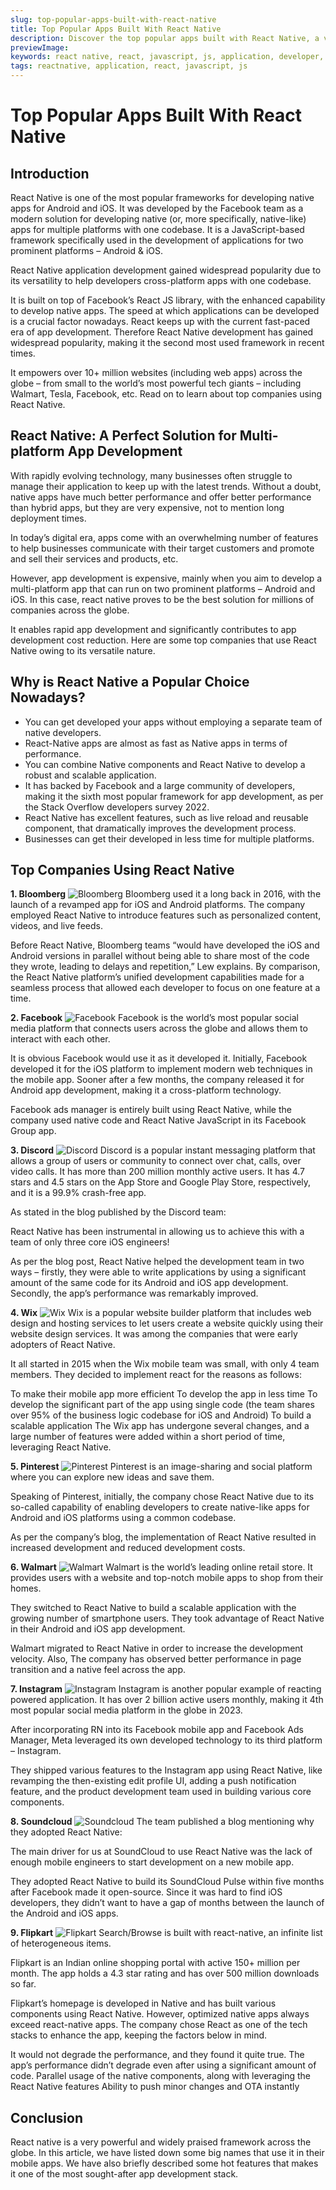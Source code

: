 ```yaml
---
slug: top-popular-apps-built-with-react-native
title: Top Popular Apps Built With React Native
description: Discover the top popular apps built with React Native, a versatile framework for developing native-like apps for Android and iOS. Explore how companies like Bloomberg, Facebook, Discord, Wix, Pinterest, Walmart, Instagram, Soundcloud, and Flipkart have leveraged React Native to create powerful and scalable mobile applications. Learn why React Native is a popular choice, offering fast performance, reusable components, and a large community of developers. Find out how React Native can help businesses reduce app development costs and streamline the process for multi-platform apps.
previewImage: 
keywords: react native, react, javascript, js, application, developer, popular react native apps
tags: reactnative, application, react, javascript, js
---
```


# Top Popular Apps Built With React Native

## Introduction

React Native is one of the most popular frameworks for developing native apps for Android and iOS. It was developed by the Facebook team as a modern solution for developing native (or, more specifically, native-like) apps for multiple platforms with one codebase. It is a JavaScript-based framework specifically used in the development of applications for two prominent platforms – Android & iOS.

React Native application development gained widespread popularity due to its versatility to help developers cross-platform apps with one codebase.

It is built on top of Facebook’s React JS library, with the enhanced capability to develop native apps. The speed at which applications can be developed is a crucial factor nowadays. React keeps up with the current fast-paced era of app development. Therefore React Native development has gained widespread popularity, making it the second most used framework in recent times.

It empowers over 10+ million websites (including web apps) across the globe – from small to the world’s most powerful tech giants – including Walmart, Tesla, Facebook, etc. Read on to learn about top companies using React Native.

## React Native: A Perfect Solution for Multi-platform App Development

With rapidly evolving technology, many businesses often struggle to manage their application to keep up with the latest trends. Without a doubt, native apps have much better performance and offer better performance than hybrid apps, but they are very expensive, not to mention long deployment times.

In today’s digital era, apps come with an overwhelming number of features to help businesses communicate with their target customers and promote and sell their services and products, etc.

However, app development is expensive, mainly when you aim to develop a multi-platform app that can run on two prominent platforms – Android and iOS. In this case, react native proves to be the best solution for millions of companies across the globe.

It enables rapid app development and significantly contributes to app development cost reduction. Here are some top companies that use React Native owing to its versatile nature.

## Why is React Native a Popular Choice Nowadays?

- You can get developed your apps without employing a separate team of native developers.
- React-Native apps are almost as fast as Native apps in terms of performance.
- You can combine Native components and React Native to develop a robust and scalable application.
- It has backed by Facebook and a large community of developers, making it the sixth most popular framework for app development, as per the Stack Overflow developers survey 2022.
- React Native has excellent features, such as live reload and reusable component, that dramatically improves the development process.
- Businesses can get their developed in less time for multiple platforms.

## Top Companies Using React Native
**1. Bloomberg**
![Bloomberg](https://a.storyblok.com/f/219851/500x262/f12fe46196/bloomberg.webp)
Bloomberg used it a long back in 2016, with the launch of a revamped app for iOS and Android platforms. The company employed React Native to introduce features such as personalized content, videos, and live feeds.

Before React Native, Bloomberg teams “would have developed the iOS and Android versions in parallel without being able to share most of the code they wrote, leading to delays and repetition,” Lew explains. By comparison, the React Native platform’s unified development capabilities made for a seamless process that allowed each developer to focus on one feature at a time.

**2. Facebook**
![Facebook](https://a.storyblok.com/f/219851/500x281/435c20232b/facebook.webp)
Facebook is the world’s most popular social media platform that connects users across the globe and allows them to interact with each other.

It is obvious Facebook would use it as it developed it. Initially, Facebook developed it for the iOS platform to implement modern web techniques in the mobile app. Sooner after a few months, the company released it for Android app development, making it a cross-platform technology.

Facebook ads manager is entirely built using React Native, while the company used native code and React Native JavaScript in its Facebook Group app.

**3. Discord**
![Discord](https://a.storyblok.com/f/219851/500x316/9f9cdc8ca0/discord.webp)
Discord is a popular instant messaging platform that allows a group of users or community to connect over chat, calls, over video calls. It has more than 200 million monthly active users. It has 4.7 stars and 4.5 stars on the App Store and Google Play Store, respectively, and it is a 99.9% crash-free app.

As stated in the blog published by the Discord team:

React Native has been instrumental in allowing us to achieve this with a team of only three core iOS engineers!

As per the blog post, React Native helped the development team in two ways – firstly, they were able to write applications by using a significant amount of the same code for its Android and iOS app development. Secondly, the app’s performance was remarkably improved.

**4. Wix**
![Wix](https://a.storyblok.com/f/219851/500x222/1cb3acf469/wix.webp)
Wix is a popular website builder platform that includes web design and hosting services to let users create a website quickly using their website design services. It was among the companies that were early adopters of React Native.

It all started in 2015 when the Wix mobile team was small, with only 4 team members. They decided to implement react for the reasons as follows:

To make their mobile app more efficient
To develop the app in less time
To develop the significant part of the app using single code (the team shares over 95% of the business logic codebase for iOS and Android)
To build a scalable application
The Wix app has undergone several changes, and a large number of features were added within a short period of time, leveraging React Native.

**5. Pinterest**
![Pinterest](https://a.storyblok.com/f/219851/500x450/af19464881/pinterest.webp)
Pinterest is an image-sharing and social platform where you can explore new ideas and save them.

Speaking of Pinterest, initially, the company chose React Native due to its so-called capability of enabling developers to create native-like apps for Android and iOS platforms using a common codebase.

As per the company’s blog, the implementation of React Native resulted in increased development and reduced development costs. 

**6. Walmart**
![Walmart](https://a.storyblok.com/f/219851/500x280/3f9154e68c/walmart.webp)
Walmart is the world’s leading online retail store. It provides users with a website and top-notch mobile apps to shop from their homes.

They switched to React Native to build a scalable application with the growing number of smartphone users. They took advantage of React Native in their Android and iOS app development.

Walmart migrated to React Native in order to increase the development velocity. Also, The company has observed better performance in page transition and a native feel across the app.

**7. Instagram**
![Instagram](https://a.storyblok.com/f/219851/500x333/e4598ba922/instagram-ui2.webp)
Instagram is another popular example of reacting powered application. It has over 2 billion active users monthly, making it 4th most popular social media platform in the globe in 2023.

After incorporating RN into its Facebook mobile app and Facebook Ads Manager, Meta leveraged its own developed technology to its third platform – Instagram.

They shipped various features to the Instagram app using React Native, like revamping the then-existing edit profile UI, adding a push notification feature, and the product development team used in building various core components.

**8. Soundcloud**
![Soundcloud](https://a.storyblok.com/f/219851/500x250/07b633bd4c/soundcloud.webp)
The team published a blog mentioning why they adopted React Native:

The main driver for us at SoundCloud to use React Native was the lack of enough mobile engineers to start development on a new mobile app.

They adopted React Native to build its SoundCloud Pulse within five months after Facebook made it open-source. Since it was hard to find iOS developers, they didn’t want to have a gap of months between the launch of the Android and iOS apps.

**9. Flipkart**
![Flipkart](https://a.storyblok.com/f/219851/500x356/6d15b858bf/flipkart.webp)
Search/Browse is built with react-native, an infinite list of heterogeneous items.

Flipkart is an Indian online shopping portal with active 150+ million per month. The app holds a 4.3 star rating and has over 500 million downloads so far.

Flipkart’s homepage is developed in Native and has built various components using React Native. However, optimized native apps always exceed react-native apps. The company chose React as one of the tech stacks to enhance the app, keeping the factors below in mind.

It would not degrade the performance, and they found it quite true. The app’s performance didn’t degrade even after using a significant amount of code.
Parallel usage of the native components, along with leveraging the React Native features
Ability to push minor changes and OTA instantly

## Conclusion
React native is a very powerful and widely praised framework across the globe. In this article, we have listed down some big names that use it in their mobile apps. We have also briefly described some hot features that makes it one of the most sought-after app development stack.
